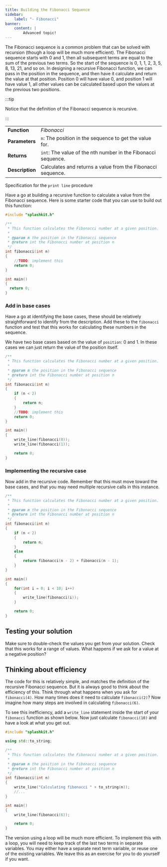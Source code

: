 ```yaml
---
title: Building the Fibonacci Sequence
sidebar:
    label: "- Fibonacci"
banner:
    content: |
        Advanced topic!
---
```


The Fibonacci sequence is a common problem that can be solved with recursion (though a loop will be much more efficient). The Fibonacci sequence starts with 0 and 1, then all subsequent terms are equal to the sum of the previous two terms. So the start of the sequence is 0, 1, 1, 2, 3, 5, 8, 13, 21, and so on. In designing a recursive Fibonacci function, we can pass in the position in the sequence, and then have it calculate and return the value at that position. Position 0 will have value 0, and position 1 will have value 1, all other values can be calculated based upon the values at the previous two positions.

:::tip

Notice that the definition of the Fibonacci sequence is recursive.

:::

|   |   |
|---|---|
| **Function** | *Fibonacci* |
| **Parameters** | `n`: The position in the sequence to get the value for. |
| **Returns** | `int`: The value of the nth number in the Fibonacci sequence. |
| **Description** | Calculates and returns a value from the Fibonacci sequence. |

<div class="caption">Specification for the <code>print line</code> procedure</div>

Have a go at building a recursive function to calculate a value from the Fibonacci sequence. Here is some starter code that you can use to build out this function:

```cpp
#include "splashkit.h"

/**
 * This function calculates the Fibonacci number at a given position.
 * 
 * @param n the position in the Fibonacci sequence
 * @return int the Fibonacci number at position n
 */
int fibonacci(int n)
{
    //TODO: implement this
    return 0;
}

int main()
{
  return 0;
}
```

### Add in base cases

Have a go at identifying the base cases, these should be relatively straightforward to identify from the description. Add these to the `fibonacci` function and test that this works for calculating these numbers in the sequence.

<Accordion>
  <AccordionItem
    header="Identified base cases"
  >

We have two base cases based on the value of `position`: 0 and 1. In these cases we can just return the value of the position itself.

```cpp {9-12,19,20}
/**
 * This function calculates the Fibonacci number at a given position.
 * 
 * @param n the position in the Fibonacci sequence
 * @return int the Fibonacci number at position n
 */
int fibonacci(int n)
{
    if (n < 2)
    {
        return n;
    }
    //TODO: implement this
    return 0;
}

int main()
{
    write_line(fibonacci(0));
    write_line(fibonacci(1));

    return 0;
}
```

  </AccordionItem>
</Accordion>

### Implementing the recursive case

Now add in the recursive code. Remember that this must move toward the base cases, and that you may need multiple recursive calls in this instance.

<Accordion>
  <AccordionItem
    header="Recursive case"
  >

```cpp {13-16,21-24}
/**
 * This function calculates the Fibonacci number at a given position.
 * 
 * @param n the position in the Fibonacci sequence
 * @return int the Fibonacci number at position n
 */
int fibonacci(int n)
{
    if (n < 2)
    {
        return n;
    }
    else
    {
        return fibonacci(n - 2) + fibonacci(n - 1);
    }
}

int main()
{
    for(int i = 0; i < 10; i++)
    {
        write_line(fibonacci(i));
    }

    return 0;
}
```

  </AccordionItem>
</Accordion>

## Testing your solution

Make sure to double-check the values you get from your solution. Check that this works for a range of values. What happens if we ask for a value at a negative position?

## Thinking about efficiency

The code for this is relatively simple, and matches the definition of the recursive Fibonacci sequence. But it is always good to think about the efficiency of this. Think through what happens when you ask for `fibonacci(4)`. How many times does it need to calculate `fibonacci(2)`? Now imagine how many steps are involved in calculating `fibonacci(6)`.

To see this inefficiency, add a `write_line` statement inside the start of your `fibonacci` function as shown below. Now just calculate `fibonacci(10)` and have a look at what you get out.

```cpp {3,13,19}
#include "splashkit.h"

using std::to_string;

/**
 * This function calculates the Fibonacci number at a given position.
 * 
 * @param n the position in the Fibonacci sequence
 * @return int the Fibonacci number at position n
 */
int fibonacci(int n)
{
    write_line("Calculating fibonacci " + to_string(n));
    //...
}

int main()
{
    write_line(fibonacci(6));

    return 0;
}
```

The version using a loop will be much more efficient. To implement this with a loop, you will need to keep track of the last two terms in separate variables. You may either have a separate next term variable, or reuse one of the existing variables. We leave this as an exercise for you to do yourself if you want.
